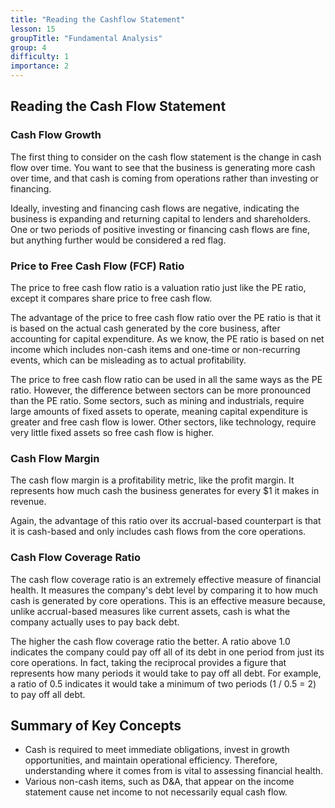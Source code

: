 ```yaml
---
title: "Reading the Cashflow Statement"
lesson: 15
groupTitle: "Fundamental Analysis"
group: 4
difficulty: 1
importance: 2
---
```


## Reading the Cash Flow Statement

### Cash Flow Growth
The first thing to consider on the cash flow statement is the change in cash flow over time. You want to see that the business is generating more cash over time, and that cash is coming from operations rather than investing or financing.

Ideally, investing and financing cash flows are negative, indicating the business is expanding and returning capital to lenders and shareholders. One or two periods of positive investing or financing cash flows are fine, but anything further would be considered a red flag.

### Price to Free Cash Flow (FCF) Ratio

<KeyConcept type="Formula" content="Price to Free Cash Flow (FCF) Ratio = Share Price / Free Cash Flow per Share" />

The price to free cash flow ratio is a valuation ratio just like the PE ratio, except it compares share price to free cash flow.

The advantage of the price to free cash flow ratio over the PE ratio is that it is based on the actual cash generated by the core business, after accounting for capital expenditure. As we know, the PE ratio is based on net income which includes non-cash items and one-time or non-recurring events, which can be misleading as to actual profitability.

The price to free cash flow ratio can be used in all the same ways as the PE ratio. However, the difference between sectors can be more pronounced than the PE ratio. Some sectors, such as mining and industrials, require large amounts of fixed assets to operate, meaning capital expenditure is greater and free cash flow is lower. Other sectors, like technology, require very little fixed assets so free cash flow is higher.

### Cash Flow Margin

<KeyConcept type="Formula" content="Cash Flow Margin = Operating Cash Flow / Revenue" />

The cash flow margin is a profitability metric, like the profit margin. It represents how much cash the business generates for every $1 it makes in revenue.

Again, the advantage of this ratio over its accrual-based counterpart is that it is cash-based and only includes cash flows from the core operations.

### Cash Flow Coverage Ratio

<KeyConcept type="Formula" content="Cash Flow Coverage Ratio = Operating Cash Flow / Total Debt" />

The cash flow coverage ratio is an extremely effective measure of financial health. It measures the company's debt level by comparing it to how much cash is generated by core operations. This is an effective measure because, unlike accrual-based measures like current assets, cash is what the company actually uses to pay back debt.

The higher the cash flow coverage ratio the better. A ratio above 1.0 indicates the company could pay off all of its debt in one period from just its core operations. In fact, taking the reciprocal provides a figure that represents how many periods it would take to pay off all debt. For example, a ratio of 0.5 indicates it would take a minimum of two periods (1 / 0.5 = 2) to pay off all debt.

## Summary of Key Concepts
- Cash is required to meet immediate obligations, invest in growth opportunities, and maintain operational efficiency. Therefore, understanding where it comes from is vital to assessing financial health.
- Various non-cash items, such as D&A, that appear on the income statement cause net income to not necessarily equal cash flow.